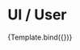 

<Meta title="UI/User" decorators={decorators} />

# UI / User


<Canvas withToolbar>
  <Story
    name="User"
    args={{
      focus: true,
      className: '',
    }}
  >
    {Template.bind({})}
  </Story>
</Canvas>

<ArgsTable story="User" />
